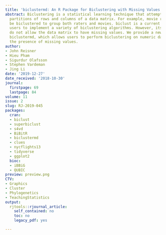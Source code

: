 ```yaml
---
title: 'biclustermd: An R Package for Biclustering with Missing Values'
abstract: Biclustering is a statistical learning technique that attempts to find homogeneous
  partitions of rows and columns of a data matrix. For example, movie ratings might
  be biclustered to group both raters and movies. biclust is a current R package allowing
  users to implement a variety of biclustering algorithms. However, its algorithms
  do not allow the data matrix to have missing values. We provide a new R package,
  biclustermd, which allows users to perform biclustering on numeric data even in
  the presence of missing values.
author:
- John Reisner
- Hieu Pham
- Sigurdur Olafsson
- Stephen Vardeman
- Jing Li
date: '2019-12-27'
date_received: '2018-10-30'
journal:
  firstpage: 69
  lastpage: 84
volume: 11
issue: 2
slug: RJ-2019-045
packages:
  cran:
  - biclust
  - superbiclust
  - s4vd
  - BiBitR
  - biclustermd
  - clues
  - nycflights13
  - tidyverse
  - ggplot2
  bioc:
  - iBBiG
  - QUBIC
preview: preview.png
CTV:
- Graphics
- Cluster
- Phylogenetics
- TeachingStatistics
output:
  rjtools::rjournal_article:
    self_contained: no
    toc: no
    legacy_pdf: yes

---
```

